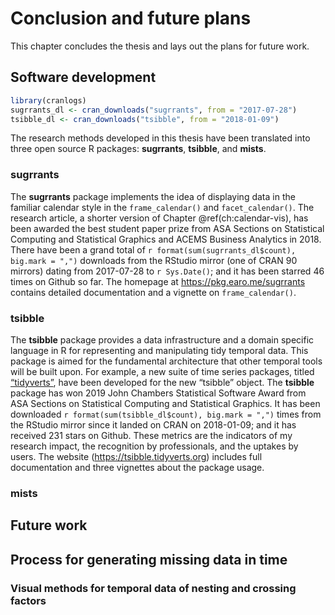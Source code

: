 # Conclusion and future plans {#ch:conclusion}

This chapter concludes the thesis and lays out the plans for future work.

## Software development

```r
library(cranlogs)
sugrrants_dl <- cran_downloads("sugrrants", from = "2017-07-28")
tsibble_dl <- cran_downloads("tsibble", from = "2018-01-09")
```

The research methods developed in this thesis have been translated into three open source R packages: **sugrrants**, **tsibble**, and **mists**.

### sugrrants

The **sugrrants** package implements the idea of displaying data in the familiar calendar style in the `frame_calendar()` and `facet_calendar()`. The research article, a shorter version of Chapter \@ref(ch:calendar-vis), has been awarded the best student paper prize from ASA Sections on Statistical Computing and Statistical Graphics and ACEMS Business Analytics in 2018. There have been a grand total of `r format(sum(sugrrants_dl$count), big.mark = ",")` downloads from the RStudio mirror (one of CRAN 90 mirrors) dating from 2017-07-28 to `r Sys.Date()`; and it has been starred 46 times on Github so far. The homepage at <https://pkg.earo.me/sugrrants> contains detailed documentation and a vignette on `frame_calendar()`.

### tsibble

The **tsibble** package provides a data infrastructure and a domain specific language in R for representing and manipulating tidy temporal data. This package is aimed for the fundamental architecture that other temporal tools will be built upon. For example, a new suite of time series packages, titled ["tidyverts"](https://github.com/tidyverts), have been developed for the new "tsibble" object. The **tsibble** package has won 2019 John Chambers Statistical Software Award from ASA Sections on Statistical Computing and Statistical Graphics. It has been downloaded `r format(sum(tsibble_dl$count), big.mark = ",")` times from the RStudio mirror since it landed on CRAN on 2018-01-09; and it has received 231 stars on Github. These metrics are the indicators of my research impact, the recognition by professionals, and the uptakes by users. The website (<https://tsibble.tidyverts.org>) includes full documentation and three vignettes about the package usage.

### mists

## Future work

## Process for generating missing data in time

### Visual methods for temporal data of nesting and crossing factors
